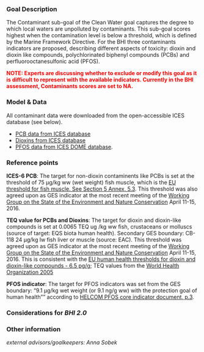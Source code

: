 ### Goal Description

The Contaminant sub-goal of the Clean Water goal captures the degree to which local waters are unpolluted by contaminants. This sub-goal scores highest when the contamination level is below a threshold, which is defined by the Marine Framework Directive. For the BHI three contaminants indicators are proposed, describing different aspects of toxicity: dioxin and dioxin like compounds, polychlorinated biphenyl compounds (PCBs) and perfluorooctanesulfonic acid (PFOS). 

<span style="color:red">
**NOTE: Experts are discussing whether to exclude or modify this goal as it is difficult to represent with the available indicators. Currently in the BHI assessment, Contaminants scores are set to NA.**
</span>

### Model & Data

All contaminant data were downloaded from the open-accessible ICES database (see below).

- [PCB data from ICES database](http://dome.ices.dk/views/ContaminantsBiota.aspx)  
- [Dioxins from ICES database](http://dome.ices.dk/views/ContaminantsBiota.aspx)  
- [PFOS data from ICES DOME database](http://dome.ices.dk/views/ContaminantsBiota.aspx).  

### Reference points

**ICES-6 PCB**: The target for non-dioxin contaminents like PCBs is set at the threshold of 75 μg/kg ww (wet weight) fish muscle, which is the [EU threshold for fish muscle. See Section 5 Annex, 5.3](http://eur-lex.europa.eu/LexUriServ/LexUriServ.do?uri=OJ:L:2011:320:0018:0023:EN:PDF). This threshold was also agreed upon as GES indicator at the most recent meeting of the [Working Group on the State of the Environment and Nature Conservation](http://helcom.fi/helcom-at-work/groups/state-and-conservation) April 11-15, 2016. 

**TEQ value for PCBs and Dioxins**: The target for dioxin and dioxin-like compounds is set at 0.0065 TEQ ug /kg ww fish, crustaceans or molluscs (source of target: EQS biota human health). Secondary GES boundary: CB-118 24 μg/kg lw fish liver or muscle (source: EAC). This threshold was agreed upon as GES indicator at the most recent meeting of the [Working Group on the State of the Environment and Nature Conservation](http://helcom.fi/helcom-at-work/groups/state-and-conservation) April 11-15, 2016. This is consistent with the [EU human health thresholds for dioxin and dioxin-like compounds - 6.5 pg/g](http://eur-lex.europa.eu/LexUriServ/LexUriServ.do?uri=OJ:L:2011:320:0018:0023:EN:PDF); TEQ values from the [World Health Organization 2005](http://www.who.int/ipcs/assessment/tef_values.pdf)  

**PFOS indicator**: The target for PFOS indicators was set from the GES boundary: "9.1 μg/kg wet weight (or 9.1 ng/g ww) with the protection goal of human health"" according to [HELCOM PFOS core indicator document, p.3](http://www.helcom.fi/Core%20Indicators/PFOS_HELCOM%20core%20indicator%202016_web%20version.pdf).  


### Considerations for *BHI 2.0*

### Other information

*external advisors/goalkeepers: Anna Sobek*
